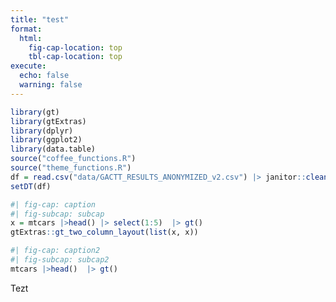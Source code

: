 ```yaml
---
title: "test"
format: 
  html:
    fig-cap-location: top
    tbl-cap-location: top
execute:
  echo: false
  warning: false
---
```


```r
library(gt)
library(gtExtras)
library(dplyr)
library(ggplot2)
library(data.table)
source("coffee_functions.R")
source("theme_functions.R")
df = read.csv("data/GACTT_RESULTS_ANONYMIZED_v2.csv") |> janitor::clean_names()
setDT(df)
```

```r
#| fig-cap: caption
#| fig-subcap: subcap
x = mtcars |>head() |> select(1:5)  |> gt()
gtExtras::gt_two_column_layout(list(x, x))
```

```r
#| fig-cap: caption2
#| fig-subcap: subcap2
mtcars |>head()  |> gt()
```

Tezt

